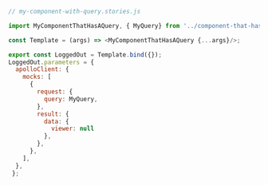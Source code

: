 ```js
// my-component-with-query.stories.js

import MyComponentThatHasAQuery, { MyQuery} from '../component-that-has-a-query';

const Template = (args) => <MyComponentThatHasAQuery {...args}/>;

export const LoggedOut = Template.bind({});
LoggedOut.parameters = {
  apolloClient: {
    mocks: [
      {
        request: {
          query: MyQuery,
        },
        result: {
          data: {
            viewer: null
          },
        },
      },
    ],
  },
 };
 ```